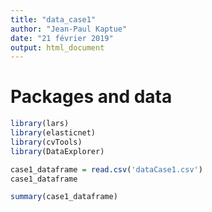 ```yaml
---
title: "data_case1"
author: "Jean-Paul Kaptue"
date: "21 février 2019"
output: html_document
---
```



# Packages and data

```r
library(lars)
library(elasticnet)
library(cvTools)
library(DataExplorer)
```


```r
case1_dataframe = read.csv('dataCase1.csv')
case1_dataframe
```


```r
summary(case1_dataframe)
```

